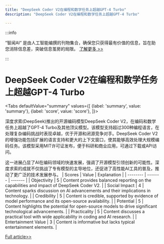 ```yaml
---
title: "DeepSeek Coder V2在编程和数学任务上超越GPT-4 Turbo"
description: "DeepSeek Coder V2在编程和数学任务上超越GPT-4 Turbo"

---
```



:::info

“智闻AI“ 是由人工智能编撰的刊物集合，确保您只获得最有价值的信息，旨在助您消除信息差，突破信息茧房的局限。  [了解更多 >>](/)

:::

# DeepSeek Coder V2在编程和数学任务上超越GPT-4 Turbo


<Tabs
	defaultValue="summary"
	values={[
	{label: 'summary', value: 'summary'},
	{label: 'score', value: 'score'},
]}>
<TabItem value="summary">


深度求索(DeepSeek)推出的开源编码模型DeepSeek Coder V2，在编码和数学任务上超越了GPT-4 Turbo及其他顶尖模型。该模型支持超过300种编程语言，在处理复杂编码挑战时表现卓越，优于开源和闭源竞争对手。DeepSeek Coder V2的增强功能包括扩展的语言支持和更大的上下文窗口，使其能够高效处理大规模编码任务。该模型采用MIT许可证发布，便于科研和商业应用，可通过下载或API访问。

这一进展凸显了AI在编码领域的快速发展，强调了开源模型引领创新的可能性。深度求索的成就不仅挑战了专有模型的主导地位，还促进了高性能AI工具的普及，推动了更广泛的技术发展参与。
</TabItem>
<TabItem value="score">
	| Scores     | Value   | Explanation |
	| -------- | ------- | ------- |
	| Objectivity  | 5    | Content provides balanced reporting on the capabilities and impact of DeepSeek Coder V2.    |
	| Social Impact | 4     | Content sparks discussion on AI advancements and their implications in technology.    |
	| Credibility    | 5    | Content is credible, supported by evidence of model performance and its open-source availability.    |
	| Potential    | 5    | Content highlights the potential for open-source models to drive significant technological advancements.    |
	| Practicality    | 5    | Content discusses a practical tool with wide applicability in coding and AI research.    |
	| Entertainment Value    | 3    | Content is informative but lacks typical entertainment elements.    |
</TabItem>
</Tabs>

[Full article>>](https://news.slashdot.org/story/24/06/18/226232/chinas-deepseek-coder-becomes-first-open-source-coding-model-to-beat-gpt-4-turbo?utm_source=rss1.0mainlinkanon&utm_medium=feed)
